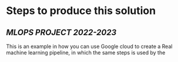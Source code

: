 # Steps to produce this solution
## _MLOPS PROJECT 2022-2023_



This is an example in how you can use Google cloud to create a Real machine learning pipeline, in which the same steps is used by the 

